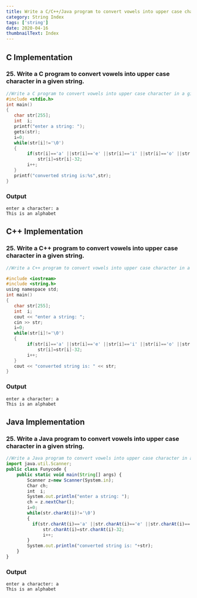 ```yaml
---
title: Write a C/C++/Java program to convert vowels into upper case character in a given string.
category: String Index
tags: ['string']
date: 2020-04-16
thumbnailText: Index
---
```


## C Implementation
### 25. Write a C program to convert vowels into upper case character in a given string.
```c
//Write a C program to convert vowels into upper case character in a given string.
#include <stdio.h>
int main()
{
   char str[255];
   int  i;
   printf("enter a string: ");
   gets(str);
   i=0;
   while(str[i]!='\0')
   {
        if(str[i]=='a' ||str[i]=='e' ||str[i]=='i' ||str[i]=='o' ||str[i]=='u')
            str[i]=str[i]-32;
        i++;
   }
   printf("converted string is:%s",str);
}
```
### Output
```
enter a character: a
This is an alphabet
```
## C++ Implementation
### 25. Write a C++ program to convert vowels into upper case character in a given string.
```c
//Write a C++ program to convert vowels into upper case character in a given string.

#include <iostream>
#include <string.h>
using namespace std;
int main()
{
   char str[255];
   int  i;
   cout << "enter a string: ";
   cin >> str;
   i=0;
   while(str[i]!='\0')
   {
        if(str[i]=='a' ||str[i]=='e' ||str[i]=='i' ||str[i]=='o' ||str[i]=='u')
            str[i]=str[i]-32;
        i++;
   }
   cout << "converted string is: " << str;
}
```
### Output
```
enter a character: a
This is an alphabet
```

## Java Implementation
### 25. Write a Java program to convert vowels into upper case character in a given string.
```js
//Write a Java program to convert vowels into upper case character in a given string.
import java.util.Scanner;
public class Funycode {
    public static void main(String[] args) {
        Scanner z=new Scanner(System.in);
        Char ch;
        int  i;
        System.out.println("enter a string: ");
        ch = z.nextChar();
        i=0;
        while(str.charAt(i)!='\0')
        {
          if(str.charAt(i)=='a' ||str.charAt(i)=='e' ||str.charAt(i)=='i' ||str.charAt(i)=='o' ||str.charAt(i)=='u')
              str.charAt(i)=str.charAt(i)-32;
              i++;
        }
        System.out.println("converted string is: "+str);
    }
}
```
### Output
```
enter a character: a
This is an alphabet
```
